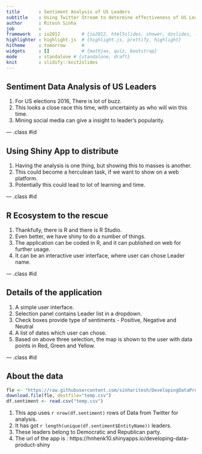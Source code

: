 ```yaml
---
title       : Sentiment Analysis of US Leaders
subtitle    : Using Twitter Stream to determine effectiveness of US Leaders
author      : Ritesh Sinha
job         : 
framework   : io2012        # {io2012, html5slides, shower, dzslides, ...}
highlighter : highlight.js  # {highlight.js, prettify, highlight}
hitheme     : tomorrow      # 
widgets     : []            # {mathjax, quiz, bootstrap}
mode        : standalone # {standalone, draft}
knit        : slidify::knit2slides
---
```


## Sentiment Data Analysis of US Leaders

1. For US elections 2016, There is lot of buzz.
2. This looks a close race this time, with uncertainty as who will win this time.
3. Mining social media can give a insight to leader's popularity.

--- .class #id 


## Using Shiny App to distribute 

1. Having the analysis is one thing, but showing this to masses is another.
2. This could become a herculean task, if we want to show on a web platform.
3. Potentially this could lead to lot of learning and time.

--- .class #id 

## R Ecosystem to the rescue

1. Thankfully, there is R and there is R Studio.
2. Even better, we have shiny to do a number of things.
3. The application can be coded in R, and it can published on web for further usage.
4. It can be an interactive user interface, where user can chose Leader name.

--- .class #id 

## Details of the application

1. A simple user interface.
2. Selection panel contains Leader list in a dropdown.
3. Check boxes provide type of sentiments - Positive, Negative and Neutral
4. A list of dates which user can chose.
5. Based on above three selection, the map is shown to the user with data points in Red, Green and Yellow.


--- .class #id 


## About the data
```r
fle <- "https://raw.githubusercontent.com/sinharitesh/DevelopingDataProducts/master/data/sentiment.csv"
download.file(fle, destfile="temp.csv")
df.sentiment <- read.csv("temp.csv")

```
1. This app uses `r nrow(df.sentiment)` rows of Data from Twitter for analysis.
2. It has got `r length(unique(df.sentiment$EntityName))` leaders.
3. These leaders belong to Democratic and Republican party.
4. The url of the app is : https://hnhenk10.shinyapps.io/developing-data-product-shiny



